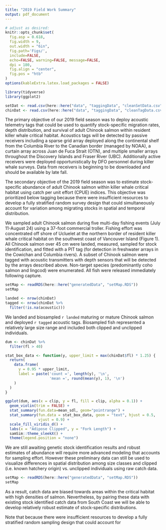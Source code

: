 ```yaml
---
title: "2019 Field Work Summary"
output: pdf_document
---
```


```r
# adjust as desired:
knitr::opts_chunk$set(
  fig.asp = 0.618,
  fig.width = 9,
  out.width = "6in",
  fig.path='Figs/', 
  include=FALSE,
  echo=FALSE, warning=FALSE, message=FALSE,
  dpi = 180,
  fig.align = "center",
  fig.pos = "htb"
)
options(kableExtra.latex.load_packages = FALSE)

library(tidyverse)
library(ggplot2)

setDat <- read.csv(here::here("data", "taggingData", "cleanSetData.csv")) 
chinDat <- read.csv(here::here("data", "taggingData", "cleanTagData.csv"))
```

The primary objective of our 2019 field season was to deploy acoustic telemetry tags that could be used to quantify stock-specific migration rates, depth distribution, and survival of adult Chinook salmon within resident killer whale critical habitat. Acoustics tags will be detected by passive receivers including a sparse grid array deployed along the continental shelf from the Columbia River to the Canadian border (managed by NOAA), a curtain array across Juan de Fuca Strait (OTN), and multiple smaller arrays throughout the Discovery Islands and Fraser River (UBC). Additionally active receivers were deployed opportunistically by DFO personnel during killer whale surveys. Data from receivers is beginning to be downloaded and should be available by late fall. 

The secondary objective of the 2019 field season was to estimate stock-specific abundance of adult Chinook salmon within killer whale critical habitat using catch per unit effort (CPUE) indices. This objective was prioritized below tagging because there were insufficient resources to develop a fully stratified random survey design that could simultaneously account for variation among migrating stocks in spatial and temporal distribution.

We sampled adult Chinook salmon during five multi-day fishing events (July 11-August 24) using a 37-foot commercial troller. Fishing effort was concentrated off shore of Ucluelet at the northern border of resident killer whale critical habitat on the southwest coast of Vancouver Island (Figure 1). All Chinook salmon over 45 cm were landed, measured, sampled for stock identification, and fitted with a PIT tag (for detection in freshwater arrays in the Cowichan and Columbia rivers). A subset of Chinook salmon were tagged with acoustic transmitters with depth sensors that will be detected by the arrays described above. Non-target species (predominantly coho salmon and lingcod) were enumerated. All fish were released immediately following capture. 

```r
setMap <- readRDS(here::here("generatedData", "setMap.RDS"))
setMap
```

```r
landed <- nrow(chinDat)
tagged <- nrow(chinDat %>% 
  filter(!is.na(acoustic)))
```

We landed and biosampled `r landed` maturing or mature Chinook salmon and deployed `r tagged` acoustic tags. Biosampled fish represented a relatively large size range and included both clipped and unclipped individuals.

```r
dum <- chinDat %>% 
  filter(fl > 40)

stat_box_data <- function(y, upper_limit = max(chinDat$fl) * 1.25) {
  return( 
    data.frame(
      y = 0.95 * upper_limit,
      label = paste('count =', length(y), '\n',
                    'mean =', round(mean(y), 1), '\n')
    )
  )
}

ggplot(dum, aes(x = clip, y = fl, fill = clip, alpha = 0.1)) +
  geom_violin(trim = FALSE) +
  stat_summary(fun.data=mean_sdl, geom="pointrange") +
  stat_summary(fun.data = stat_box_data, geom = "text", hjust = 0.5, 
               vjust = 0.9) +
  scale_fill_viridis_d() +
  labs(x = "Adipose Clipped", y = "Fork Length") +
  samSim::theme_sleekX() +
  theme(legend.position = "none")
```

We are still awaiting genetic stock identification results and robust estimates of abundance will require more advanced modeling that accounts for sampling effort. However these preliminary data can still be used to visualize differences in spatial distribution among size classes and clipped (i.e. known hatchery origin) vs. unclipped individuals using raw catch data.

```r
setMap <- readRDS(here::here("generatedData", "setMap.RDS"))
setMap
```



 As a result, catch data are biased towards areas within the critical habitat with high densities of salmon. Nevertheless, by pairing these data with existing stock identified catch data from South Coast we will be able to develop relatively robust estimate of stock-specific distributions. 

Note that because there were insufficient resources to develop a fully stratified random sampling design that could account for 

 